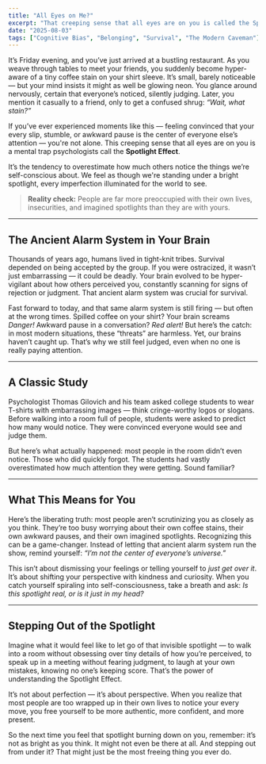 ```yaml
---
title: "All Eyes on Me?"
excerpt: "That creeping sense that all eyes are on you is called the Spotlight Effect — a mental trap wired deep into our brains."
date: "2025-08-03"
tags: ["Cognitive Bias", "Belonging", "Survival", "The Modern Caveman"]
---
```


It’s Friday evening, and you’ve just arrived at a bustling restaurant. As you weave through tables to meet your friends, you suddenly become hyper-aware of a tiny coffee stain on your shirt sleeve. It’s small, barely noticeable — but your mind insists it might as well be glowing neon. You glance around nervously, certain that everyone’s noticed, silently judging. Later, you mention it casually to a friend, only to get a confused shrug: *“Wait, what stain?”*

If you’ve ever experienced moments like this — feeling convinced that your every slip, stumble, or awkward pause is the center of everyone else’s attention — you're not alone. This creeping sense that all eyes are on you is a mental trap psychologists call the **Spotlight Effect**.

It’s the tendency to overestimate how much others notice the things we’re self-conscious about. We feel as though we're standing under a bright spotlight, every imperfection illuminated for the world to see.

> **Reality check:** People are far more preoccupied with their own lives, insecurities, and imagined spotlights than they are with yours.

---

## The Ancient Alarm System in Your Brain

Thousands of years ago, humans lived in tight-knit tribes. Survival depended on being accepted by the group. If you were ostracized, it wasn’t just embarrassing — it could be deadly. Your brain evolved to be hyper-vigilant about how others perceived you, constantly scanning for signs of rejection or judgment. That ancient alarm system was crucial for survival.

Fast forward to today, and that same alarm system is still firing — but often at the wrong times. Spilled coffee on your shirt? Your brain screams *Danger!* Awkward pause in a conversation? *Red alert!* But here’s the catch: in most modern situations, these “threats” are harmless. Yet, our brains haven’t caught up. That’s why we still feel judged, even when no one is really paying attention.

---

## A Classic Study

Psychologist Thomas Gilovich and his team asked college students to wear T-shirts with embarrassing images — think cringe-worthy logos or slogans. Before walking into a room full of people, students were asked to predict how many would notice. They were convinced everyone would see and judge them.

But here’s what actually happened: most people in the room didn’t even notice. Those who did quickly forgot. The students had vastly overestimated how much attention they were getting. Sound familiar?

---

## What This Means for You

Here’s the liberating truth: most people aren’t scrutinizing you as closely as you think. They’re too busy worrying about their own coffee stains, their own awkward pauses, and their own imagined spotlights. Recognizing this can be a game-changer. Instead of letting that ancient alarm system run the show, remind yourself: *“I’m not the center of everyone’s universe.”*

This isn’t about dismissing your feelings or telling yourself to *just get over it*. It’s about shifting your perspective with kindness and curiosity. When you catch yourself spiraling into self-consciousness, take a breath and ask: *Is this spotlight real, or is it just in my head?*

---
<CavemanSpot
  prompt="Think of the last time you felt everyone was watching you. Was it really all eyes—or just your brain’s spotlight effect at play?"
  mode="inline"
/>
---

## Stepping Out of the Spotlight

Imagine what it would feel like to let go of that invisible spotlight — to walk into a room without obsessing over tiny details of how you’re perceived, to speak up in a meeting without fearing judgment, to laugh at your own mistakes, knowing no one’s keeping score. That’s the power of understanding the Spotlight Effect.

It’s not about perfection — it’s about perspective. When you realize that most people are too wrapped up in their own lives to notice your every move, you free yourself to be more authentic, more confident, and more present.

So the next time you feel that spotlight burning down on you, remember: it’s not as bright as you think. It might not even be there at all. And stepping out from under it? That might just be the most freeing thing you ever do.
